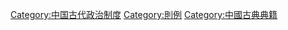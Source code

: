 [[Category:中国古代政治制度|Category:中国古代政治制度]]
[[Category:則例|Category:則例]]
[[Category:中國古典典籍|Category:中國古典典籍]]